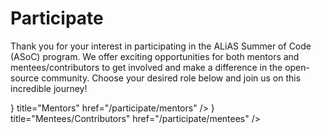 
# Participate

Thank you for your interest in participating in the ALiAS Summer of Code (ASoC) program. We offer exciting opportunities for both mentors and mentees/contributors to get involved and make a difference in the open-source community. Choose your desired role below and join us on this incredible journey!

<Cards num={2}>
  <Card
    icon={<Image src="/icons/stars.svg" alt="logo" width={24} height={24} />}
    title="Mentors"
    href="/participate/mentors"
  />
  <Card
    icon={<Image src="/icons/stars.svg" alt="logo" width={24} height={24} />}
    title="Mentees/Contributors"
    href="/participate/mentees"
  />
</Cards>
